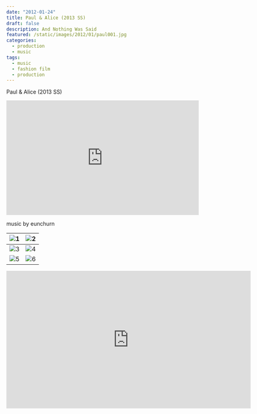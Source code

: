 ```yaml
---
date: "2012-01-24"
title: Paul & Alice (2013 SS)
draft: false
description: And Nothing Was Said
featured: /static/images/2012/01/paul001.jpg
categories: 
  - production
  - music
tags:
  - music
  - fashion film
  - production
---
```


Paul & Alice (2013 SS)

<div className="container flex justify-center">
  <iframe
    width="100%"
    height="300"
    scrolling="no"
    frameBorder="no"
    allow="autoplay"
    src="https://w.soundcloud.com/player/?url=https%3A//api.soundcloud.com/tracks/79152428&amp;color=%23ff5500&amp;auto_play=false&amp;hide_related=false&amp;show_comments=true&amp;show_user=true&amp;show_reposts=false&amp;show_teaser=true&amp;visual=true"
  ></iframe>
</div>

music by eunchurn

| ![1](/static/images/2012/01/paul001.jpg) | ![2](/static/images/2012/01/paul002.jpg) |
| :--------------------------------------------------------: | :--------------------------------------------------------: |
| ![3](/static/images/2012/01/paul003.jpg) | ![4](/static/images/2012/01/paul005.jpg) |
| ![5](/static/images/2012/01/paul006.jpg) | ![6](/static/images/2012/01/paul007.jpg) |

<div className="container flex justify-center">
  <iframe
    src="https://player.vimeo.com/video/237631363"
    width="640"
    height="360"
    frameBorder="0"
    webkitallowfullscreen="true"
    mozallowfullscreen="true"
    allowFullScreen
  ></iframe>
</div>

